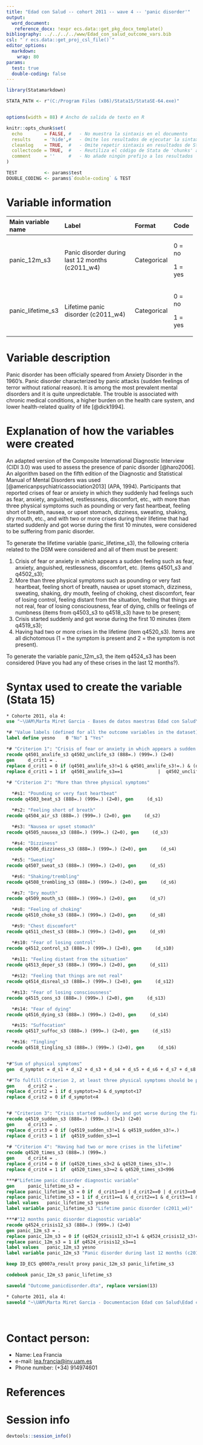 ```yaml
---
title: "Edad con Salud -- cohort 2011 -- wave 4 -- 'panic disorder'" 
output:
  word_document:
   reference_docx: !expr ecs.data::get_pkg_docx_template()
bibliography: ../../../../www/Edad_con_salud_outcome_vars.bib 
csl: "`r ecs.data::get_proj_csl_file()`"
editor_options: 
  markdown:
    wrap: 80
params:
  test: true
  double-coding: false
---
```


```r
library(Statamarkdown)

STATA_PATH <- r"(C:/Program Files (x86)/Stata15/StataSE-64.exe)"


options(width = 88) # Ancho de salida de texto en R

knitr::opts_chunk$set( 
  echo        = FALSE, #   - No muestra la sintaxis en el documento
  results     = 'hide',#   - Omite los resultados de ejecutar la sintaxis
  cleanlog    = TRUE,  #   - Omite repetir sintaxis en resultados de Stata
  collectcode = TRUE,  #   - Reutiliza el código de Stata de 'chunks' anteriores
  comment     = ''     #   - No añade ningún prefijo a los resultados
)

TEST          <- params$test
DOUBLE_CODING <- params$`double-coding` & TEST
```

# Variable information

+--------------------+---------------------------------+-------------+---------+
| Main variable name | Label                           | Format      | Code    |
+:===================+:================================+:============+:========+
| panic_12m_s3       | Panic disorder during last 12   | Categorical | 0 = no  |
|                    | months (c2011_w4)               |             |         |
|                    |                                 |             | 1 = yes |
+--------------------+---------------------------------+-------------+---------+
| panic_lifetime_s3  | Lifetime panic disorder         | Categorical | 0 = no  |
|                    | (c2011_w4)                      |             |         |
|                    |                                 |             | 1 = yes |
+--------------------+---------------------------------+-------------+---------+

# Variable description

Panic disorder has been officially speared from Anxiety Disorder in the 1960's.
Panic disorder characterized by panic attacks (sudden feelings of terror without
rational reason). It is among the most prevalent mental disorders and it is
quite unpredictable. The trouble is associated with chronic medical conditions,
a higher burden on the health care system, and lower health-related quality of
life [@dick1994].

# Explanation of how the variables were created

An adapted version of the Composite International Diagnostic Interview (CIDI
3.0) was used to assess the presence of panic disorder [@haro2006]. An algorithm
based on the fifth edition of the Diagnostic and Statistical Manual of Mental
Disorders was used [@americanpsychiatricassociation2013] (APA, 1994).
Participants that reported crises of fear or anxiety in which they suddenly had
feelings such as fear, anxiety, anguished, restlessness, discomfort, etc., with
more than three physical symptoms such as pounding or very fast heartbeat,
feeling short of breath, nausea, or upset stomach, dizziness, sweating, shaking,
dry mouth, etc., and with two or more crises during their lifetime that had
started suddenly and got worse during the first 10 minutes, were considered to
be suffering from panic disorder.

To generate the lifetime variable (panic_lifetime_s3), the following criteria
related to the DSM were considered and all of them must be present:

1.  Crisis of fear or anxiety in which appears a sudden feeling such as fear,
    anxiety, anguished, restlessness, discomfort, etc. (items q4501_s3 and
    q4502_s3);
2.  More than three physical symptoms such as pounding or very fast heartbeat,
    feeling short of breath, nausea or upset stomach, dizziness, sweating,
    shaking, dry mouth, feeling of choking, chest discomfort, fear of losing
    control, feeling distant from the situation, feeling that things are not
    real, fear of losing consciousness, fear of dying, chills or feelings of
    numbness (items from q4503_s3 to q4518_s3) have to be present;
3.  Crisis started suddenly and got worse during the first 10 minutes (item
    q4519_s3);
4.  Having had two or more crises in the lifetime (item q4520_s3). Items are all
    dichotomous (1 = the symptom is present and 2 = the symptom is not present).

To generate the variable panic_12m_s3, the item q4524_s3 has been considered
(Have you had any of these crises in the last 12 months?).

# Syntax used to create the variable (Stata 15)

```stata

* Cohorte 2011, ola 4:
use "~\UAM\Marta Miret Garcia - Bases de datos maestras Edad con Salud\Ola_4\Cohorte 2011\rawdata_c2011w4.dta"

```

```stata
*# "Value labels (defined for all the outcome variables in the dataset)":
label define yesno    0 "No" 1 "Yes"

*# "Criterion 1": "Crisis of fear or anxiety in which appears a sudden feeling"
recode q4501_anxlife_s3 q4502_unclife_s3 (888=.) (999=.) (2=0)
gen     d_crit1 = .
replace d_crit1 = 0 if (q4501_anxlife_s3!=1 & q4501_anxlife_s3!=.) & (q4502_unclife_s3!=1 & q4502_unclife_s3!=.)
replace d_crit1 = 1 if  q4501_anxlife_s3==1             |  q4502_unclife_s3==1
  
*# "Criterion 2": "More than three physical symptoms"

  *#s1: "Pounding or very fast heartbeat"
recode q4503_beat_s3 (888=.) (999=.) (2=0), gen     (d_s1)

  *#s2: "Feeling short of breath"
recode q4504_air_s3 (888=.) (999=.) (2=0), gen     (d_s2)

  *#s3: "Nausea or upset stomach"
recode q4505_nausea_s3 (888=.) (999=.) (2=0), gen     (d_s3)
 
  *#s4: "Dizziness"
recode q4506_dizziness_s3 (888=.) (999=.) (2=0), gen     (d_s4)

  *#s5: "Sweating"
recode q4507_sweat_s3 (888=.) (999=.) (2=0), gen     (d_s5)

  *#s6: "Shaking/trembling" 
recode q4508_trembling_s3 (888=.) (999=.) (2=0), gen     (d_s6)

  *#s7: "Dry mouth"
recode q4509_mouth_s3 (888=.) (999=.) (2=0), gen     (d_s7)

  *#s8: "Feeling of choking" 
recode q4510_choke_s3 (888=.) (999=.) (2=0), gen     (d_s8)

  *#s9: "Chest discomfort"
recode q4511_chest_s3 (888=.) (999=.) (2=0), gen     (d_s9)

  *#s10: "Fear of losing control"
recode q4512_control_s3 (888=.) (999=.) (2=0), gen     (d_s10)
     
  *#s11: "Feeling distant from the situation"
recode q4513_deper_s3 (888=.) (999=.) (2=0), gen     (d_s11)

  *#s12: "Feeling that things are not real"
recode q4514_disreal_s3 (888=.) (999=.) (2=0), gen     (d_s12)

  *#s13: "Fear of losing consciousness"
recode q4515_cons_s3 (888=.) (999=.) (2=0), gen     (d_s13)

  *#s14: "Fear of dying"
recode q4516_dying_s3 (888=.) (999=.) (2=0), gen     (d_s14) 

  *#s15: "Suffocation"
recode q4517_suffoc_s3 (888=.) (999=.) (2=0), gen     (d_s15)

  *#s16: "Tingling"
recode q4518_tingling_s3 (888=.) (999=.) (2=0), gen     (d_s16)


*#"Sum of physical symptoms"
gen  d_symptot = d_s1 + d_s2 + d_s3 + d_s4 + d_s5 + d_s6 + d_s7 + d_s8 + d_s9 + d_s10 + d_s11 + d_s12 + d_s13 + d_s14 + d_s15 + d_s16

*#"To fulfill Criterion 2, at least three physical symptoms should be present".
gen     d_crit2 = .
replace d_crit2 = 1 if d_symptot>=3 & d_symptot<17
replace d_crit2 = 0 if d_symptot<4 


*# "Criterion 3": "Crisis started suddenly and got worse during the first 10 minutes"
recode q4519_sudden_s3 (888=.) (999=.) (3=1) (2=0)
gen     d_crit3 = .
replace d_crit3 = 0 if (q4519_sudden_s3!=1 & q4519_sudden_s3!=.)
replace d_crit3 = 1 if  q4519_sudden_s3==1
  
*# "Criterion 4": "Having had two or more crises in the lifetime"
recode q4520_times_s3 (888=.) (999=.) 
gen     d_crit4 = .
replace d_crit4 = 0 if (q4520_times_s3<2 & q4520_times_s3!=.)
replace d_crit4 = 1 if  q4520_times_s3>=2 & q4520_times_s3<996

***#"Lifetime panic disorder diagnostic variable"
gen     panic_lifetime_s3 = .
replace panic_lifetime_s3 = 0 if  d_crit1==0 | d_crit2==0 | d_crit3==0 | d_crit4==0
replace panic_lifetime_s3 = 1 if d_crit1==1 & d_crit2==1 & d_crit3==1 & d_crit4==1
label values   panic_lifetime_s3 yesno
label variable panic_lifetime_s3 "Lifetime panic disorder (c2011_w4)"

***#"12 months panic disorder diagnostic variable"
recode q4524_crisis12_s3 (888=.) (999=.) (2=0)
gen panic_12m_s3 = .
replace panic_12m_s3 = 0 if (q4524_crisis12_s3!=1 & q4524_crisis12_s3!=.)
replace panic_12m_s3 = 1 if q4524_crisis12_s3==1
label values   panic_12m_s3 yesno
label variable panic_12m_s3 "Panic disorder during last 12 months (c2011_w4)"

```

```stata
keep ID_ECS q0007a_result proxy panic_12m_s3 panic_lifetime_s3

codebook panic_12m_s3 panic_lifetime_s3
```

```stata

saveold "Outcome_panicdisorder.dta", replace version(13)
```

```stata

* Cohorte 2011, ola 4:
saveold "~\UAM\Marta Miret Garcia - Documentacion Edad con Salud\Edad con salud - Ola 4\Outcomes\Cohorte 2011\Outcome datasets\Outcome_panicdisorder.dta", replace version(13)
```

<br>

# Contact person:

-   Name: Lea Francia
-   e-mail: [lea.francia\@inv.uam.es](mailto:lea.francia@inv.uam.es){.email}
-   Phone number: (+34) 914974601

# References

::: {#refs}
:::

\newpage

# Session info

```r
devtools::session_info()
```
